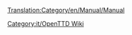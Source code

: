 [[Translation:Category/en/Manual/Manual]]

{{en/Bilingual box| It
| ---
| A Category for Manual related pages.
Articles that are called by [[Template:it/Manual/Indice dei contenuti]] are automatically placed here.}}

[[Category:it/OpenTTD Wiki]]